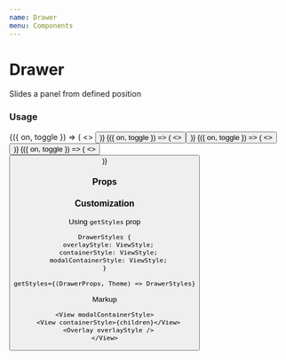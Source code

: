 ```yaml
---
name: Drawer
menu: Components
---
```




# Drawer

Slides a panel from defined position

### Usage

<Playground>
  <Toggle>
    {({ on, toggle }) => (
      <>
        <Button onPress={toggle} title="Open bottom drawer" />
        <Drawer space="30%" isVisible={on} onRequestClose={toggle}>
          <Box width="100%" height="100%" backgroundColor="white" />
        </Drawer>
      </>
    )}

  </Toggle>
  <Toggle>
    {({ on, toggle }) => (
      <>
        <Button onPress={toggle} title="Open top drawer" />
        <Drawer space="30%" position="top" isVisible={on} onRequestClose={toggle}>
          <Box width="100%" height="100%" backgroundColor="white" />
        </Drawer>
      </>
    )}
  </Toggle>
  <Toggle>
    {({ on, toggle }) => (
      <>
        <Button onPress={toggle} title="Open left drawer" />
        <Drawer space="30%" position="left" isVisible={on} onRequestClose={toggle}>
          <Box width="100%" height="100%" backgroundColor="white" />
        </Drawer>
      </>
    )}
  </Toggle>
  <Toggle>
    {({ on, toggle }) => (
      <>
        <Button onPress={toggle} title="Open right drawer" />
        <Drawer space="30%" position="right" isVisible={on} onRequestClose={toggle}>
          <Box width="100%" height="100%" backgroundColor="white" />
        </Drawer>
      </>
    )}
  </Toggle>
</Playground>

### Props

<Props of={Drawer} />

### Customization

Using `getStyles` prop

```tsx
DrawerStyles {
  overlayStyle: ViewStyle;
  containerStyle: ViewStyle;
  modalContainerStyle: ViewStyle;
}

getStyles={(DrawerProps, Theme) => DrawerStyles}
```

Markup

```tsx
<View modalContainerStyle>
  <View containerStyle>{children}</View>
  <Overlay overlayStyle />
</View>
```
